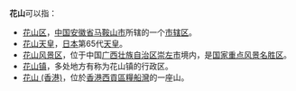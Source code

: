 '''花山'''可以指：

* [[花山区|花山区]]，[[中国|中国]][[安徽省|安徽省]][[马鞍山市|马鞍山市]]所辖的一个[[市辖区|市辖区]]。
* [[花山天皇|花山天皇]]，[[日本|日本]]第65代[[天皇|天皇]]。
* [[花山岩画|花山风景区]]，位于中国[[广西壮族自治区|广西壮族自治区]][[崇左市|崇左市]]境内，是[[国家重点风景名胜区|国家重点风景名胜区]]。
* [[花山镇|花山镇]]，多处地方有称为花山镇的行政区。
* [[花山_(香港)|花山 (香港)]]，位於[[香港|香港]][[西貢區|西貢區]][[糧船灣|糧船灣]]的一座山。

{{disambig|CAT=二字消歧義}}